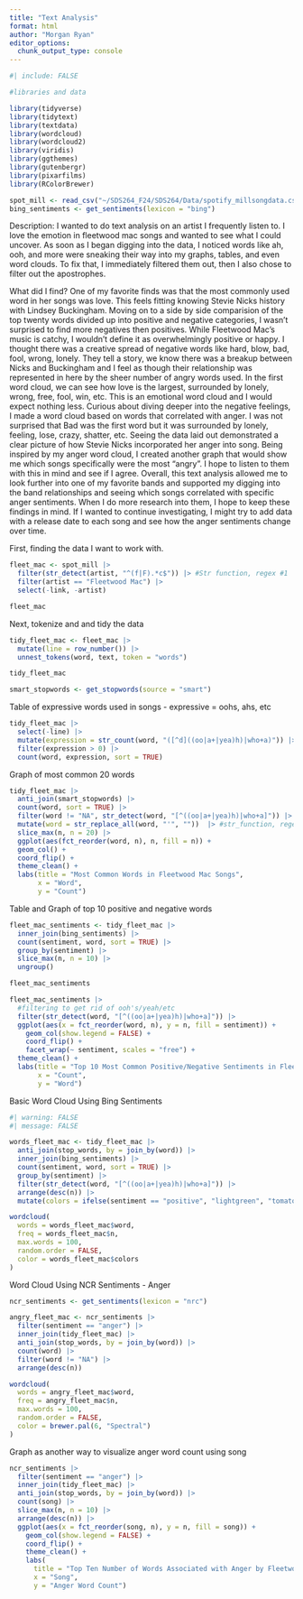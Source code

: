 ```yaml
---
title: "Text Analysis"
format: html
author: "Morgan Ryan"
editor_options: 
  chunk_output_type: console
---
```


```r
#| include: FALSE

#libraries and data

library(tidyverse)
library(tidytext)
library(textdata)
library(wordcloud)
library(wordcloud2)
library(viridis)
library(ggthemes)
library(gutenbergr)
library(pixarfilms)
library(RColorBrewer)

spot_mill <- read_csv("~/SDS264_F24/SDS264/Data/spotify_millsongdata.csv")
bing_sentiments <- get_sentiments(lexicon = "bing")

```

Description:
I wanted to do text analysis on an artist I frequently listen to. I love the emotion in fleetwood mac songs and wanted to see what I could uncover. As soon as I began digging into the data, I noticed words like ah, ooh, and more were sneaking their way into my graphs, tables, and even word clouds. To fix that, I immediately filtered them out, then I also chose to filter out the apostrophes. 

What did I find? One of my favorite finds was that the most commonly used word in her songs was love. This feels fitting knowing Stevie Nicks history with Lindsey Buckingham. Moving on to a side by side comparision of the top twenty words divided up into positive and negative categories, I wasn't surprised to find more negatives then positives. While Fleetwood Mac's music is catchy, I wouldn't define it as overwhelmingly positive or happy. I thought there was a creative spread of negative words like hard, blow, bad, fool, wrong, lonely. They tell a story, we know there was a breakup between Nicks and Buckingham and I feel as though their relationship was represented in here by the sheer number of angry words used. In the first word cloud, we can see how love is the largest, surrounded by lonely, wrong, free, fool, win, etc. This is an emotional word cloud and I would expect nothing less. Curious about diving deeper into the negative feelings, I made a word cloud based on words that correlated with anger. I was not surprised that Bad was the first word but it was surrounded by lonely, feeling, lose, crazy, shatter, etc. Seeing the data laid out demonstrated a clear picture of how Stevie Nicks incorporated her anger into song. Being inspired by my anger word cloud, I created another graph that would show me which songs specifically were the most "angry". I hope to listen to them with this in mind and see if I agree. Overall, this text analysis allowed me to look further into one of my favorite bands and supported my digging into the band relationships and seeing which songs correlated with specific anger sentiments. When I do more research into them, I hope to keep these findings in mind. If I wanted to continue investigating, I might try to add data with a release date to each song and see how the anger sentiments change over time.


First, finding the data I want to work with.

```r
fleet_mac <- spot_mill |>
  filter(str_detect(artist, "^(f|F).*c$")) |> #Str function, regex #1
  filter(artist == "Fleetwood Mac") |>
  select(-link, -artist)

fleet_mac
```

Next, tokenize and and tidy the data 

```r
tidy_fleet_mac <- fleet_mac |>
  mutate(line = row_number()) |>
  unnest_tokens(word, text, token = "words")

tidy_fleet_mac

smart_stopwords <- get_stopwords(source = "smart")
```

Table of expressive words used in songs
- expressive = oohs, ahs, etc

```r
tidy_fleet_mac |>
  select(-line) |>
  mutate(expression = str_count(word, "([^d]((oo|a+|yea)h)|who+a)")) |> #str_function, regex #2
  filter(expression > 0) |>
  count(word, expression, sort = TRUE)

```

Graph of most common 20 words

```r
tidy_fleet_mac |>
  anti_join(smart_stopwords) |>
  count(word, sort = TRUE) |>
  filter(word != "NA", str_detect(word, "[^((oo|a+|yea)h)|who+a]")) |> #Filter out expressive words
  mutate(word = str_replace_all(word, "'", ""))  |> #str_function, regex #3, removing ' in words
  slice_max(n, n = 20) |>
  ggplot(aes(fct_reorder(word, n), n, fill = n)) +
  geom_col() +
  coord_flip() +
  theme_clean() +
  labs(title = "Most Common Words in Fleetwood Mac Songs",
       x = "Word",
       y = "Count") 

```

Table and Graph of top 10 positive and negative words

```r
fleet_mac_sentiments <- tidy_fleet_mac |>
  inner_join(bing_sentiments) |>
  count(sentiment, word, sort = TRUE) |>
  group_by(sentiment) |>
  slice_max(n, n = 10) |>
  ungroup()

fleet_mac_sentiments

fleet_mac_sentiments |>
  #filtering to get rid of ooh's/yeah/etc
  filter(str_detect(word, "[^((oo|a+|yea)h)|who+a]")) |>
  ggplot(aes(x = fct_reorder(word, n), y = n, fill = sentiment)) +
    geom_col(show.legend = FALSE) +  
    coord_flip() +
    facet_wrap(~ sentiment, scales = "free") +
  theme_clean() +
  labs(title = "Top 10 Most Common Positive/Negative Sentiments in Fleetwood Mac Songs",
       x = "Count",
       y = "Word")

```

Basic Word Cloud Using Bing Sentiments

```r
#| warning: FALSE
#| message: FALSE

words_fleet_mac <- tidy_fleet_mac |>
  anti_join(stop_words, by = join_by(word)) |>
  inner_join(bing_sentiments) |>
  count(sentiment, word, sort = TRUE) |>
  group_by(sentiment) |>
  filter(str_detect(word, "[^((oo|a+|yea)h)|who+a]")) |>
  arrange(desc(n)) |>
  mutate(colors = ifelse(sentiment == "positive", "lightgreen", "tomato"))

wordcloud(
  words = words_fleet_mac$word, 
  freq = words_fleet_mac$n, 
  max.words = 100, 
  random.order = FALSE,
  color = words_fleet_mac$colors
)
```

Word Cloud Using NCR Sentiments - Anger
```r
ncr_sentiments <- get_sentiments(lexicon = "nrc")

angry_fleet_mac <- ncr_sentiments |>
  filter(sentiment == "anger") |>
  inner_join(tidy_fleet_mac) |>
  anti_join(stop_words, by = join_by(word)) |>
  count(word) |>
  filter(word != "NA") |>
  arrange(desc(n))

wordcloud(
  words = angry_fleet_mac$word, 
  freq = angry_fleet_mac$n, 
  max.words = 100, 
  random.order = FALSE,
  color = brewer.pal(6, "Spectral")
)
```

Graph as another way to visualize anger word count using song

```r
ncr_sentiments |>
  filter(sentiment == "anger") |>
  inner_join(tidy_fleet_mac) |>
  anti_join(stop_words, by = join_by(word)) |>
  count(song) |>
  slice_max(n, n = 10) |>
  arrange(desc(n)) |>
  ggplot(aes(x = fct_reorder(song, n), y = n, fill = song)) +
    geom_col(show.legend = FALSE) +  
    coord_flip() +
    theme_clean() +
    labs(
      title = "Top Ten Number of Words Associated with Anger by Fleetwood Mac Song",
      x = "Song",
      y = "Anger Word Count")

```
